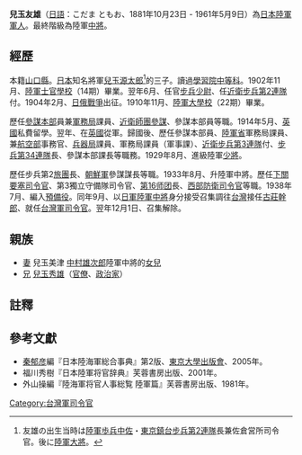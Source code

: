 '''兒玉友雄'''（[[日語|日語]]：こだま ともお、1881年10月23日 - 1961年5月9日）為[[大日本帝國陸軍|日本陸軍]][[軍人|軍人]]。最終階級為陸軍[[中將|中將]]。

==經歷==
本籍[[山口縣|山口縣]]。[[日本|日本]]知名將軍[[兒玉源太郎|兒玉源太郎]]<ref>友雄の出生当時は[[中佐|陸軍歩兵中佐]]・[[鎮台|東京鎮台]][[步兵第2連隊|步兵第2連隊]]長兼佐倉営所司令官。後に[[陸軍|陸軍]][[大將|大將]]。</ref>的三子。讀過[[學習院中等科|學習院中等科]]。1902年11月、[[日本陸軍士官學校|陸軍士官學校]]（14期）畢業。翌年6月、任官[[步兵|步兵]][[少尉|少尉]]、任[[近衛步兵第2連隊|近衛步兵第2連隊]]付。1904年2月、[[日俄戰爭|日俄戰爭]]出征。1910年11月、[[日本陸軍大學校|陸軍大學校]]（22期）畢業。

歷任[[参谋本部_(大日本帝国)|參謀本部]]員兼[[陸軍省#軍務局|軍務局]]課員、[[近衛師團|近衛師團]][[參謀|參謀]]、參謀本部員等職。1914年5月、[[英國|英國]]私費留學。翌年、在[[英國|英國]]從軍。歸國後、歷任參謀本部員、[[陸軍省|陸軍省]]軍務局課員、兼[[陸軍航空本部|航空部]]事務官、[[陸軍省#兵器局|兵器局]]課員、軍務局課員（軍事課）、[[近衛步兵第3連隊|近衛步兵第3連隊]]付、[[步兵第34連隊|步兵第34連隊]]長、參謀本部課長等職務。1929年8月、進級陸軍[[少將|少將]]。

歷任步兵第2[[旅團|旅團]]長、[[朝鮮軍_(日本陸軍)|朝鮮軍]]參謀謀長等職。1933年8月、升陸軍中將。歷任[[下關要塞|下關要塞]][[司令官|司令官]]、第3獨立守備隊司令官、[[第16师团|第16师团]]長、[[西部軍_(日本陸軍)|西部防衛司令官]]等職。1938年7月、編入[[預備役|預備役]]。同年9月、以[[日軍|日軍]][[陸軍|陸軍]][[中將|中將]]身分接受召集調往[[台灣|台灣]]接任[[古莊幹郎|古莊幹郎]]、就任[[台灣軍|台灣軍]][[台灣軍司令官|司令官]]。翌年12月1日、召集解除。

== 親族 ==
*[[妻|妻]] 兒玉美津 [[中村雄次郎|中村雄次郎]]陸軍中將的[[女兒|女兒]]
*[[兄|兄]] [[兒玉秀雄|兒玉秀雄]]（[[官僚|官僚]]、[[政治家|政治家]]）

==註釋==
{{reflist}}

==參考文獻==
* [[秦郁彦|秦郁彦]]編『日本陸海軍総合事典』第2版、[[東京大學出版會|東京大學出版會]]、2005年。
* 福川秀樹『日本陸軍将官辞典』芙蓉書房出版、2001年。
* 外山操編『陸海軍将官人事総覧 陸軍篇』芙蓉書房出版、1981年。

{{start box}}
{{s-before|[[古莊幹郎|古莊幹郎]]}}
{{s-title|[[台灣軍司令官|台灣軍司令官]]|1938年上任}}
{{s-after|[[牛島實常|牛島實常]]}}
{{end box}}

[[Category:台灣軍司令官|Category:台灣軍司令官]]